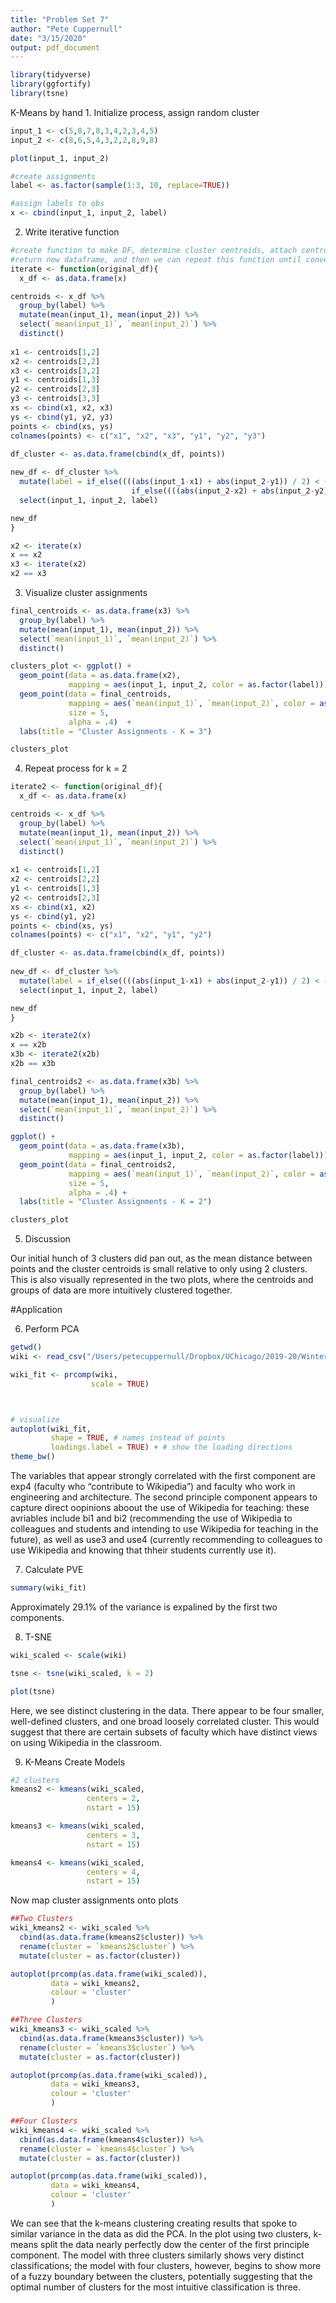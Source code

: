 ```yaml
---
title: "Problem Set 7"
author: "Pete Cuppernull"
date: "3/15/2020"
output: pdf_document
---
```


```r
library(tidyverse)
library(ggfortify)
library(tsne)
```

K-Means by hand
1. Initialize process, assign random cluster
```r
input_1 <- c(5,8,7,8,3,4,2,3,4,5)
input_2 <- c(8,6,5,4,3,2,2,8,9,8)

plot(input_1, input_2)

#create assignments
label <- as.factor(sample(1:3, 10, replace=TRUE))

#assign labels to obs
x <- cbind(input_1, input_2, label)

```

2. Write iterative function
```r
#create function to make DF, determine cluster centroids, attach centroids to original df and assign label based on closest centroid
#return new dataframe, and then we can repeat this function until convergence
iterate <- function(original_df){
  x_df <- as.data.frame(x)

centroids <- x_df %>%
  group_by(label) %>%
  mutate(mean(input_1), mean(input_2)) %>%
  select(`mean(input_1)`, `mean(input_2)`) %>%
  distinct()
  
x1 <- centroids[1,2]
x2 <- centroids[2,2]
x3 <- centroids[3,2]
y1 <- centroids[1,3]
y2 <- centroids[2,3]
y3 <- centroids[3,3]
xs <- cbind(x1, x2, x3) 
ys <- cbind(y1, y2, y3) 
points <- cbind(xs, ys)
colnames(points) <- c("x1", "x2", "x3", "y1", "y2", "y3")

df_cluster <- as.data.frame(cbind(x_df, points))
  
new_df <- df_cluster %>%
  mutate(label = if_else((((abs(input_1-x1) + abs(input_2-y1)) / 2) < ((abs(input_1-x2) + abs(input_2-y2)) / 2)) & (((abs(input_1-x1) + abs(input_2-y1)) / 2) < ((abs(input_1-x3) + abs(input_2-y3)) / 2)), 1, 
                           if_else((((abs(input_2-x2) + abs(input_2-y2)) / 2) < ((abs(input_1-x3) + abs(input_2-y3)) / 2)), 2, 3))) %>%
  select(input_1, input_2, label)

new_df
}

x2 <- iterate(x)
x == x2
x3 <- iterate(x2)
x2 == x3
```

3. Visualize cluster assignments
```r
final_centroids <- as.data.frame(x3) %>%
  group_by(label) %>%
  mutate(mean(input_1), mean(input_2)) %>%
  select(`mean(input_1)`, `mean(input_2)`) %>%
  distinct()

clusters_plot <- ggplot() +
  geom_point(data = as.data.frame(x2), 
             mapping = aes(input_1, input_2, color = as.factor(label))) +
  geom_point(data = final_centroids, 
             mapping = aes(`mean(input_1)`, `mean(input_2)`, color = as.factor(label)), 
             size = 5, 
             alpha = .4)  +
  labs(title = "Cluster Assignments - K = 3")

clusters_plot
```

4. Repeat process for k = 2
```r
iterate2 <- function(original_df){
  x_df <- as.data.frame(x)

centroids <- x_df %>%
  group_by(label) %>%
  mutate(mean(input_1), mean(input_2)) %>%
  select(`mean(input_1)`, `mean(input_2)`) %>%
  distinct()
  
x1 <- centroids[1,2]
x2 <- centroids[2,2]
y1 <- centroids[1,3]
y2 <- centroids[2,3]
xs <- cbind(x1, x2) 
ys <- cbind(y1, y2) 
points <- cbind(xs, ys)
colnames(points) <- c("x1", "x2", "y1", "y2")

df_cluster <- as.data.frame(cbind(x_df, points))
  
new_df <- df_cluster %>%
  mutate(label = if_else((((abs(input_1-x1) + abs(input_2-y1)) / 2) < ((abs(input_1-x2) + abs(input_2-y2)) / 2)), 1, 2)) %>%
  select(input_1, input_2, label)

new_df
}

x2b <- iterate2(x)
x == x2b
x3b <- iterate2(x2b)
x2b == x3b

final_centroids2 <- as.data.frame(x3b) %>%
  group_by(label) %>%
  mutate(mean(input_1), mean(input_2)) %>%
  select(`mean(input_1)`, `mean(input_2)`) %>%
  distinct()

ggplot() +
  geom_point(data = as.data.frame(x3b), 
             mapping = aes(input_1, input_2, color = as.factor(label))) +
  geom_point(data = final_centroids2, 
             mapping = aes(`mean(input_1)`, `mean(input_2)`, color = as.factor(label)), 
             size = 5, 
             alpha = .4) +
  labs(title = "Cluster Assignments - K = 2")

clusters_plot

```

5. Discussion

Our initial hunch of 3 clusters did pan out, as the mean distance between points and the cluster centroids is small relative to only using 2 clusters. This is also visually represented in the two plots, where the centroids and groups of data are more intuitively clustered together.

#Application

6. Perform PCA
```r
getwd()
wiki <- read_csv("/Users/petecuppernull/Dropbox/UChicago/2019-20/Winter/Computatonal Modeling/Repos/Problem-Set-7-CM/data/wiki.csv")

wiki_fit <- prcomp(wiki, 
                  scale = TRUE)



# visualize
autoplot(wiki_fit,
         shape = TRUE, # names instead of points
         loadings.label = TRUE) + # show the loading directions
theme_bw()

```

The variables that appear strongly correlated with the first component are exp4 (faculty who "contribute to Wikipedia") and faculty who work in engineering and architecture. The second principle component appears to capture direct oopinions aboout the use of Wikipedia for teaching: these avriables include bi1 and bi2 (recommending the use of Wikipedia to colleagues and students and intending to use Wikipedia for teaching in the future), as well as use3 and use4 (currently recommending to colleagues to use Wikipedia and knowing that thheir students currently use it).

7. Calculate PVE 
```r
summary(wiki_fit)
```
Approximately 29.1% of the variance is expalined by the first two components.

8. T-SNE
```r
wiki_scaled <- scale(wiki)

tsne <- tsne(wiki_scaled, k = 2)

plot(tsne)
```

Here, we see distinct clustering in the data. There appear to be four smaller, well-defined clusters, and one broad loosely correlated cluster. This would suggest that there are certain subsets of faculty which have distinct views on using Wikipedia in the classroom.

9. K-Means
Create Models
```r
#2 clusters
kmeans2 <- kmeans(wiki_scaled, 
                 centers = 2,
                 nstart = 15)

kmeans3 <- kmeans(wiki_scaled, 
                 centers = 3,
                 nstart = 15)

kmeans4 <- kmeans(wiki_scaled, 
                 centers = 4,
                 nstart = 15)
```

Now map cluster assignments onto plots
```r
##Two Clusters
wiki_kmeans2 <- wiki_scaled %>%
  cbind(as.data.frame(kmeans2$cluster)) %>%
  rename(cluster = `kmeans2$cluster`) %>%
  mutate(cluster = as.factor(cluster))

autoplot(prcomp(as.data.frame(wiki_scaled)),
         data = wiki_kmeans2,
         colour = 'cluster'
         )

##Three Clusters
wiki_kmeans3 <- wiki_scaled %>%
  cbind(as.data.frame(kmeans3$cluster)) %>%
  rename(cluster = `kmeans3$cluster`) %>%
  mutate(cluster = as.factor(cluster))

autoplot(prcomp(as.data.frame(wiki_scaled)),
         data = wiki_kmeans3,
         colour = 'cluster'
         )

##Four Clusters
wiki_kmeans4 <- wiki_scaled %>%
  cbind(as.data.frame(kmeans4$cluster)) %>%
  rename(cluster = `kmeans4$cluster`) %>%
  mutate(cluster = as.factor(cluster))

autoplot(prcomp(as.data.frame(wiki_scaled)),
         data = wiki_kmeans4,
         colour = 'cluster'
         )

```
We can see that the k-means clustering creating results that spoke to similar variance in the data as did the PCA. In the plot using two clusters, k-means split the data nearly perfectly dow the center of the first principle component. The model with three clusters similarly shows very distinct classifications; the model with four clusters, however, begins to show more of a fuzzy boundary between the clusters, potentially suggesting that the optimal number of clusters for the most intuitive classification is three.



